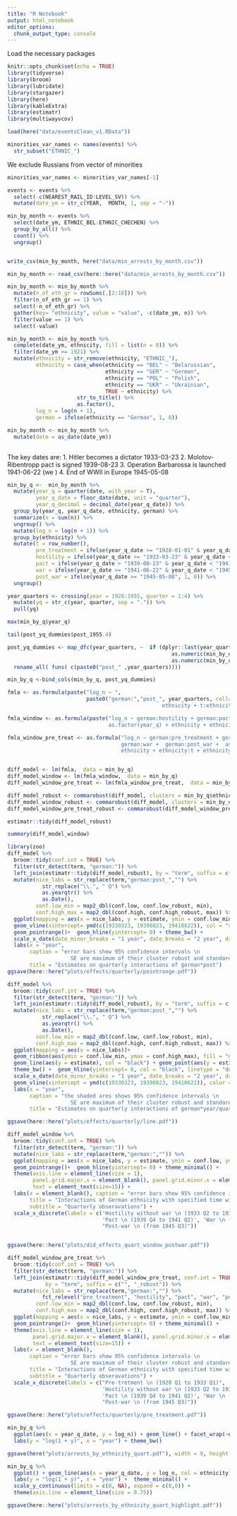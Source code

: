 ```yaml
---
title: "R Notebook"
output: html_notebook
editor_options: 
  chunk_output_type: console
---
```


Load the necessary packages
```r
knitr::opts_chunk$set(echo = TRUE)
library(tidyverse)
library(broom)
library(lubridate)
library(stargazer)
library(here)
library(kableExtra)
library(estimatr)
library(multiwayvcov)
```


```r
load(here("data/eventsClean_v1.RData"))
```

```r
minorities_var_names <- names(events) %>% 
  str_subset("ETHNIC_")
```
We exclude Russians from vector of minorities
```r
minorities_var_names <- minorities_var_names[-1] 

```

```r
events <- events %>% 
  select(-c(NEAREST_RAIL_ID:LEVEL_SV)) %>% 
  mutate(date_ym = str_c(YEAR,  MONTH, 1, sep = "-"))

```

```r
min_by_month <- events %>%
  select(date_ym, ETHNIC_BEL:ETHNIC_CHECHEN) %>% 
  group_by_all() %>% 
  count() %>% 
  ungroup()


write_csv(min_by_month, here("data/min_arrests_by_month.csv"))


```

```r
min_by_month <- read_csv(here::here("data/min_arrests_by_month.csv"))

min_by_month <- min_by_month %>% 
  mutate(n_of_eth_gr = rowSums(.[2:18])) %>% 
  filter(n_of_eth_gr == 1) %>% 
  select(-n_of_eth_gr) %>% 
  gather(key= "ethnicity", value = "value", -c(date_ym, n)) %>% 
  filter(value == 1) %>% 
  select(-value)

```

```r
min_by_month <- min_by_month %>% 
  complete(date_ym, ethnicity, fill = list(n = 0)) %>% 
  filter(date_ym >= 1921) %>% 
  mutate(ethnicity = str_remove(ethnicity, "ETHNIC_"), 
         ethnicity = case_when(ethnicity == "BEL" ~ "Belarussian",
                               ethnicity == "GER" ~ "German",
                               ethnicity == "POL" ~ "Polish",
                               ethnicity == "UKR" ~ "Ukrainian",
                               TRUE ~ ethnicity) %>% 
                      str_to_title() %>% 
                      as.factor(),
         log_n = log(n + 1), 
         german = ifelse(ethnicity == "German", 1, 0))

```


```r
min_by_month <- min_by_month %>% 
  mutate(date = as_date(date_ym)) 
  
```
The key dates are:
1. Hitler becomes a dictator 1933-03-23
2. Molotov-Ribentropp pact is signed 1939-08-23
3. Operation Barbarossa is launched 1941-06-22 (we )
4. End of WWII in Europe 1945-05-08
```r
min_by_q <-  min_by_month %>% 
  mutate(year_q = quarter(date, with_year = T),
         year_q_date = floor_date(date, unit = "quarter"),
         year_q_decimal = decimal_date(year_q_date)) %>% 
  group_by(year_q, year_q_date, ethnicity, german) %>% 
  summarize(n = sum(n)) %>% 
  ungroup() %>% 
  mutate(log_n = log(n + 1)) %>% 
  group_by(ethnicity) %>% 
  mutate(t = row_number(), 
         pre_treatment = ifelse(year_q_date >= "1928-01-01" & year_q_date <= "1933-01-01", 1, 0),
         hostility = ifelse(year_q_date >= "1933-03-23" & year_q_date <= "1939-08-23", 1, 0), 
         pact = ifelse(year_q_date > "1939-08-23" & year_q_date < "1941-06-22", 1, 0), 
         war = ifelse(year_q_date >= "1941-06-22" & year_q_date < "1945-05-08", 1, 0),
         post_war = ifelse(year_q_date >= "1945-05-08", 1, 0)) %>% 
  ungroup()
```

```r
year_quarters <- crossing(year = 1928:1955, quarter = 1:4) %>% 
  mutate(yq = str_c(year, quarter, sep = ".")) %>% 
  pull(yq)

max(min_by_q$year_q)

tail(post_yq_dummies$post_1955.4)

post_yq_dummies <- map_dfc(year_quarters, ~  if (dplyr::last(year_quarters) == .){
                                                    as.numeric(min_by_q$year_q >= .)} else {
                                                    as.numeric(min_by_q$year_q == .)}) %>% 
  rename_all( funs( c(paste0("post_" ,year_quarters))))

min_by_q <-bind_cols(min_by_q, post_yq_dummies)

```

```r
fmla <- as.formula(paste("log_n ~ ", 
                         paste0("german:","post_", year_quarters, collapse = " + "),  "+ as.factor(year_q) +
                                                 ethnicity + t:ethnicity+ ethnicity:I(t^2)"))

fmla_window <- as.formula(paste("log_n ~ german:hostility + german:pact + german:war +  german:post_war +
                                as.factor(year_q) + ethnicity + ethnicity:t + ethnicity:I(t^2)"))

fmla_window_pre_treat <- as.formula("log_n ~ german:pre_treatment + german:hostility + german:pact +
                                    german:war +  german:post_war +  as.factor(year_q) + 
                                    ethnicity + ethnicity:t + ethnicity:I(t^2)")


diff_model <- lm(fmla,  data = min_by_q)
diff_model_window <- lm(fmla_window,  data = min_by_q)
diff_model_window_pre_treat <- lm(fmla_window_pre_treat,  data = min_by_q)

diff_model_robust <- commarobust(diff_model, clusters = min_by_q$ethnicity, se_type = "stata")
diff_model_window_robust <- commarobust(diff_model, clusters = min_by_q$ethnicity, se_type = "stata")
diff_model_window_pre_treat_robust <- commarobust(diff_model_window_pre_treat, clusters = min_by_q$ethnicity, se_type = "stata")

estimatr::tidy(diff_model_robust)

summary(diff_model_window)
```

```r
library(zoo)
diff_model %>% 
  broom::tidy(conf.int = TRUE) %>% 
  filter(str_detect(term, "german:")) %>% 
  left_join(estimatr::tidy(diff_model_robust), by = "term", suffix = c("", "_robust")) %>% 
  mutate(nice_labs = str_replace(term,"german:post_","") %>% 
           str_replace("\\.", " Q") %>% 
           as.yearqtr() %>% 
           as.Date(), 
         conf.low_min = map2_dbl(conf.low, conf.low_robust, min), 
         conf.high_max = map2_dbl(conf.high, conf.high_robust, max)) %>% 
  ggplot(mapping = aes(x = nice_labs, y = estimate, ymin = conf.low_min, ymax = conf.high_max, group = 1))+ 
  geom_vline(xintercept= ymd(c(19330323, 19390823, 19410622)), col = "red", linetype = "dashed") +
  geom_pointrange()+  geom_hline(yintercept= 0) + theme_bw() + 
  scale_x_date(date_minor_breaks = "1 year", date_breaks = "2 year", date_labels = "%Y")+
  labs(x = "year", 
       caption = "error bars show 95% confidence intervals \n 
                    SE are maximum of their cluster robust and standard versions",
       title = "Estimates on quarterly interactions of german*post")
ggsave(here::here("plots/effects/quarterly/pointrange.pdf"))

```


```r
diff_model %>% 
  broom::tidy(conf.int = TRUE) %>% 
  filter(str_detect(term, "german:")) %>% 
  left_join(estimatr::tidy(diff_model_robust), by = "term", suffix = c("", "_robust")) %>% 
  mutate(nice_labs = str_replace(term,"german:post_","") %>% 
           str_replace("\\.", " Q") %>% 
           as.yearqtr() %>% 
           as.Date(), 
         conf.low_min = map2_dbl(conf.low, conf.low_robust, min), 
         conf.high_max = map2_dbl(conf.high, conf.high_robust, max)) %>% 
  ggplot(mapping = aes(x = nice_labs))+ 
  geom_ribbon(aes(ymin = conf.low_min, ymax = conf.high_max), fill = "grey70")+
  geom_line(aes(y = estimate), col = "black") + geom_point(aes(y = estimate)) +
  theme_bw() +  geom_hline(yintercept= 0, col = "black", linetype = "dashed") +
  scale_x_date(date_minor_breaks = "1 year", date_breaks = "2 year", date_labels = "%Y") + 
  geom_vline(xintercept = ymd(c(19330323, 19390823, 19410622)), color = "red") +
  labs(x = "year",
       caption = "the shaded ares shows 95% confidence intervals \n 
                    SE are maximum of their cluster robust and standard versions",
       title = "Estimates on quarterly interactions of german*year/quarter")

ggsave(here::here("plots/effects/quarterly/line.pdf"))

```

```r
diff_model_window %>% 
  broom::tidy(conf.int = TRUE) %>% 
  filter(str_detect(term, "german:")) %>% 
  mutate(nice_labs = str_replace(term,"german:","")) %>% 
  ggplot(mapping = aes(x = nice_labs, y = estimate, ymin = conf.low, ymax = conf.high, group = 1))+ 
  geom_pointrange()+  geom_hline(yintercept= 0) + theme_minimal() +
  theme(axis.line = element_line(size = 1), 
        panel.grid.major.x = element_blank(), panel.grid.minor.x = element_blank(), 
        text = element_text(size=15)) + 
  labs(x = element_blank(), caption = "error bars show 95% confidence intervals",
       title = "Interactions of German ethnicity with specified time window dummy", 
       subtitle = "Quarterly obseravations") + 
  scale_x_discrete(labels = c('Hostility without war \n (1933 Q2 to 1939 Q3)',
                              'Pact \n (1939 Q4 to 1941 Q2)', 'War \n (1941 Q3 to 1945 Q2)',
                              "Post-war \n (from 1945 Q3)"))


ggsave(here::here("plots/did_effects_quart_window_postwar.pdf"))
```

```r
diff_model_window_pre_treat %>% 
  broom::tidy(conf.int = TRUE) %>% 
  filter(str_detect(term, "german:")) %>% 
  left_join(estimatr::tidy(diff_model_window_pre_treat, conf.int = TRUE),
            by = "term", suffix = c("", "_robust")) %>% 
  mutate(nice_labs = str_replace(term,"german:","") %>% 
           fct_relevel("pre_treatment", "hostility", "pact", "war", "post_war"),
         conf.low_min = map2_dbl(conf.low, conf.low_robust, min), 
         conf.high_max = map2_dbl(conf.high, conf.high_robust, max)) %>% 
  ggplot(mapping = aes(x = nice_labs, y = estimate, ymin = conf.low_min, ymax = conf.high_max, group = 1))+ 
  geom_pointrange()+  geom_hline(yintercept= 0) + theme_minimal() +
  theme(axis.line = element_line(size = 1), 
        panel.grid.major.x = element_blank(), panel.grid.minor.x = element_blank(), 
        text = element_text(size=15)) + 
  labs(x = element_blank(),
       caption = "error bars show 95% confidence intervals \n 
                    SE are maximum of their cluster robust and standard versions",
       title = "Interactions of German ethnicity with specified time window dummy", 
       subtitle = "Quarterly obseravations") + 
  scale_x_discrete(labels = c("Pre-tretment \n (1928 Q1 to 1933 Q1)",
                              'Hostility without war \n (1933 Q2 to 1939 Q3)',
                              'Pact \n (1939 Q4 to 1941 Q2)', 'War \n (1941 Q3 to 1945 Q2)',
                              "Post-war \n (from 1945 Q3)"))

ggsave(here::here("plots/effects/quarterly/pre_treatment.pdf"))


```


```r
min_by_q %>% 
  ggplot(aes(x = year_q_date, y = log_n)) + geom_line() + facet_wrap(~ethnicity) +
  labs(y = "log(1 + y)", x = "year") + theme_bw()

ggsave(here("plots/arrests_by_ethnicity_quart.pdf"), width = 9, height = 6)
```

```r
min_by_q %>% 
  ggplot() + geom_line(aes(x = year_q_date, y = log_n, col = ethnicity)) + gghighlight(ethnicity == "German") +
  labs(y = "log(1 + y)", x = "year") +  theme_minimal() + 
  scale_y_continuous(limits = c(0, NA), expand = c(0,0)) +
  theme(axis.line = element_line(size = 0.75))

ggsave(here::here("plots/arrests_by_ethnicity_quart_highlight.pdf"))

```

